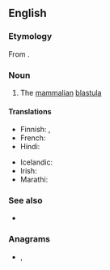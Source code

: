 ==English==

===Etymology===
From {{affix|en|blasto-|cyst}}.

===Noun===
{{en-noun}}

# {{lb|en|biology}} The [[mammalian]] [[blastula]]

====Translations====
{{trans-top|mammalian blastula}}
* Finnish: {{t|fi|alkiorakkula}}, {{t|fi|blastokysti}}
* French: {{t+|fr|blastocyste|m}}
* Hindi: {{t|hi|कोरकपुटी|tr=kōrakapuṭī}}
{{trans-mid}}
* Icelandic: {{t|is|kímblaðra|f}}
* Irish: {{t|ga|blastaicist|f}}
* Marathi: {{t|mr|कोरकपुटी|tr=kōrakapuṭī}}
{{trans-bottom}}

===See also===
* {{pedia}}

===Anagrams===
* {{l|en|cystoblast}}, {{l|en|cytoblasts}}